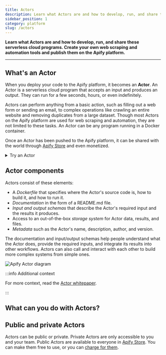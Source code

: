 ```yaml
---
title: Actors
description: Learn what Actors are and how to develop, run, and share these serverless cloud programs. Create your own web scraping and automation tools and publish them on the Apify platform.
sidebar_position: 1
category: platform
slug: /actors
---
```



**Learn what Actors are and how to develop, run, and share these serverless cloud programs. Create your own web scraping and automation tools and publish them on the Apify platform.**

---

## What's an Actor

When you deploy your code to the Apify platform, it becomes an **Actor**. An Actor is a serverless cloud program that accepts an input and produces an output. They can run for a few seconds, hours, or even indefinitely.

Actors can perform anything from a basic action, such as filling out a web form or sending an email, to complex operations like crawling an entire website and removing duplicates from a large dataset. Though most Actors on the Apify platform are used for web scraping and automation, they are not limited to these tasks. An Actor can be any program running in a Docker container.

Once an Actor has been pushed to the Apify platform, it can be shared with the world through [Apify Store](https://apify.com/store) and even monetized.

<details>
    <summary>Try an Actor</summary>

To see what a published Actor looks like and how it works, let's run an SEO audit of **apify.com** using the [SEO Audit Actor](https://apify.com/misceres/seo-audit-tool).

1. On the Actor's page, click the **Try for free** button. If you're logged into your Apify account, you'll be taken to Apify Console.
1. You will be prompted to provide input to the Actor. The default settings are fine, so click the **Start** button to run it.
1. While the Actor is running, you'll see it log information about its progress.
1. Once the Actor has finished, you can view the results by clicking on the **Results** tab.

![Actor logs](images/actor-logs.jpg)

</details>

## Actor components

Actors consist of these elements:

- A _Dockerfile_ that specifies where the Actor's source code is, how to build it, and how to run it.
- _Documentation_ in the form of a README.md file.
- _Input and output schemas_ that describe the Actor's required input and the results it produces.
- Access to an out-of-the-box _storage system_ for Actor data, results, and files.
- _Metadata_ such as the Actor's name, description, author, and version.

The documentation and input/output schemas help people understand what the Actor does, provide the required inputs, and integrate its results into other workflows. Actors can also call and interact with each other to build more complex systems from simple ones.

![Apify Actor diagram](./images/apify-actor-drawing.png)

:::info Additional context

For more context, read the [Actor whitepaper](https://whitepaper.actor/).

:::

## What can you do with Actors?

<CardGrid>
    <Card
        title="Running Actors"
        desc="Learn how to run Actors, configure their settings, manage versions, and understand their usage and pricing."
        to="/platform/actors/running"
    />
    <Card
        title="Actor development"
        desc="Dive into the technical side of building Actors. Learn to define inputs, build new versions, persist state, and choose base Docker images."
        to="/platform/actors/development"
    />
    <Card
        title="Publishing and monetization"
        desc="Find out how to publish your Actors on the Apify platform, share them with others, and even monetize your work."
        to="/platform/actors/publishing"
    />
</CardGrid>

## Public and private Actors

Actors can be public or private. Private Actors are only accessible to you and your team. Public Actors are available to everyone in [Apify Store](https://apify.com/store). You can make them free to use, or you can [charge for them](https://blog.apify.com/make-regular-passive-income-developing-web-automation-actors-b0392278d085/).
